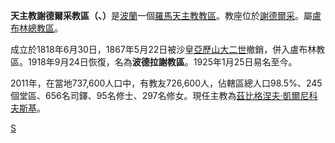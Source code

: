 {{Infobox Roman Catholic diocese
|name= 謝德爾采
|jurisdiction=教區
|latin = Dioecesis Siedlecensis
|image = Katedra w Siedlcach.JPG
|caption = 聖母無原罪主教座堂 
|location = [[波蘭|波蘭]]
|territory =[[謝德爾采|謝德爾采]]
|population = 726,600
|rite = [[拉丁禮|拉丁禮]]
|patron = 
|province = 盧布林
|established = 1818年
|cathedral = [[聖母無原罪主教座堂_(謝德爾采)|聖母無原罪主教座堂]]
|cocathedral =
|leadership = 主教
|website = http://www.diecezja.siedlce.pl/
|教宗 = 
|metropolitan =
|ordinary = [[茲比格涅夫·凱爾尼科夫斯基|茲比格涅夫·凱爾尼科夫斯基]]
|coadjutor bishop =
|emeritus =
}}
'''天主教謝德爾采教區（{{lang-la|Dioecesis Siedlecensis}}、{{lang-pl|Diecezja siedlecka}}）'''是[[波蘭|波蘭]]一個[[羅馬天主教|羅馬天主教]][[教區|教區]]。教座位於[[謝德爾采|謝德爾采]]。屬[[天主教盧布林總教區|盧布林總教區]]。

成立於1818年6月30日，1867年5月22日被沙皇[[亞歷山大二世|亞歷山大二世]]撤銷，併入盧布林教區。1918年9月24日恢復，名為'''波德拉謝教區'''。1925年1月25日易名至今。

2011年，在當地737,600人口中，有教友726,600人，佔轄區總人口98.5%、245個堂區、656名司鐸、95名修士、297名修女。現任主教為[[茲比格涅夫·凱爾尼科夫斯基|茲比格涅夫·凱爾尼科夫斯基]]。

{{波蘭天主教教區}}

[[Category:波蘭天主教教區|S]]